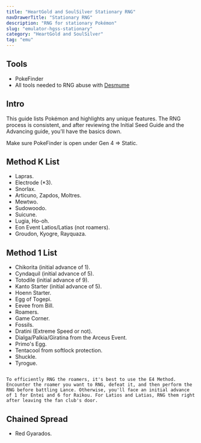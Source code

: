 ```yaml
---
title: "HeartGold and SoulSilver Stationary RNG"
navDrawerTitle: "Stationary RNG"
description: "RNG for stationary Pokémon"
slug: "emulator-hgss-stationary"
category: "HeartGold and SoulSilver"
tag: "emu"
---
```


## Tools

- PokeFinder
- All tools needed to RNG abuse with [Desmume](/desmume-setup)

## Intro

This guide lists Pokémon and highlights any unique features. The RNG process is consistent, and after reviewing the Initial Seed Guide and the Advancing guide, you'll have the basics down.

Make sure PokeFinder is open under Gen 4 => Static.

## Method K List

- Lapras.
- Electrode (\*3).
- Snorlax.
- Articuno, Zapdos, Moltres.
- Mewtwo.
- Sudowoodo.
- Suicune.
- Lugia, Ho-oh.
- Eon Event Latios/Latias (not roamers).
- Groudon, Kyogre, Rayquaza.

## Method 1 List

- Chikorita (initial advance of 1).
- Cyndaquil (initial advance of 5).
- Totodile (initial advance of 9).
- Kanto Starter (initial advance of 5).
- Hoenn Starter.
- Egg of Togepi.
- Eevee from Bill.
- Roamers.
- Game Corner.
- Fossils.
- Dratini (Extreme Speed or not).
- Dialga/Palkia/Giratina from the Arceus Event.
- Primo's Egg.
- Tentacool from softlock protection.
- Shuckle.
- Tyrogue.

```

To efficiently RNG the roamers, it's best to use the E4 Method. Encounter the roamer you want to RNG, defeat it, and then perform the RNG before battling Lance. Otherwise, you'll face an initial advance of 1 for Entei and 6 for Raikou. For Latios and Latias, RNG them right after leaving the fan club's door.

```

## Chained Spread

- Red Gyarados.
